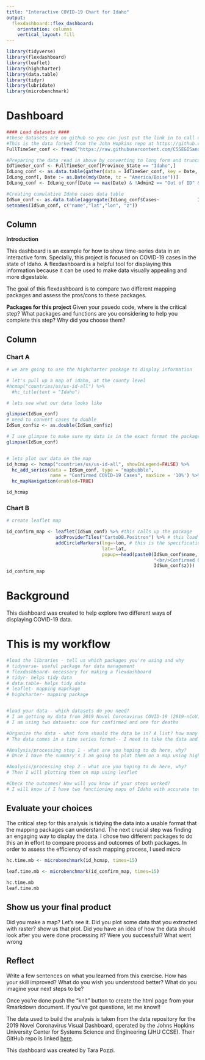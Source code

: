 ```yaml
---
title: "Interactive COVID-19 Chart for Idaho"
output: 
  flexdashboard::flex_dashboard:
    orientation: columns
    vertical_layout: fill
---
```


```r
library(tidyverse)
library(flexdashboard)
library(leaflet)
library(highcharter)
library(data.table)
library(tidyr)
library(lubridate)
library(microbenchmark)
```

Dashboard
=====================================


```r
#### Load datasets ####
#these datasets are on github so you can just put the link in to call up the file location on github
#This is the data forked from the John Hopkins repo at https://github.com/CSSEGISandData/COVID-19.
FullTimeSer_conf <- fread("https://raw.githubusercontent.com/CSSEGISandData/COVID-19/master/csse_covid_19_data/csse_covid_19_time_series/time_series_covid19_confirmed_US.csv", header = T)

#Preparing the data read in above by converting to long form and truncating dates
IdTimeSer_conf <- FullTimeSer_conf[Province_State == "Idaho",]
IdLong_conf <- as.data.table(gather(data = IdTimeSer_conf, key = Date, value = Cases, 12:ncol(IdTimeSer_conf)))
IdLong_conf[, Date := as.Date(mdy(Date, tz = "America/Boise"))]
IdLong_conf <- IdLong_conf[Date == max(Date) & !Admin2 == "Out of ID" & !Admin2 == "Unassigned"]

#Creating cumulative Idaho cases data table
IdSum_conf <- as.data.table(aggregate(IdLong_conf$Cases~              IdLong_conf$Admin2+IdLong_conf$Lat+IdLong_conf$Long_, FUN = sum))
setnames(IdSum_conf, c("name","lat","lon", "z"))
```


Column {data-width=300}
-----------------------------------------------------------------------

**Introduction**

This dashboard is an example for how to show time-series data in an interactive form. Specially, this project is focused on COVID-19 cases in the state of Idaho. A flexdashboard is a helpful tool for displaying this information because it can be used to make data visually appealing and more digestable. 

The goal of this flexdashboard is to compare two different mapping packages and assess the pros/cons to these packages. 

**Packages for this project**
Given your psuedo code, where is the critical step? What packages and functions are you considering to help you complete this step? Why did you choose them? 

Column {data-width=650}
-----------------------------------------------------------------------

### Chart A

```r
# we are going to use the highcharter package to display information

# let's pull up a map of idaho, at the county level
#hcmap("countries/us/us-id-all") %>%
  #hc_title(text = "Idaho")

# lets see what our data looks like

glimpse(IdSum_conf)
# need to convert cases to double
IdSum_conf$z <- as.double(IdSum_conf$z)

# I use glimpse to make sure my data is in the exact format the package needs: columns are "name", "lat", "long
glimpse(IdSum_conf)


# lets plot our data on the map
id_hcmap <- hcmap("countries/us/us-id-all", showInLegend=FALSE) %>% 
  hc_add_series(data = IdSum_conf, type = "mapbubble",
                name = "Confirmed COVID-19 Cases", maxSize = '10%') %>% 
  hc_mapNavigation(enabled=TRUE)

id_hcmap
```

### Chart B

```r

# create leaflet map

id_confirm_map <- leaflet(IdSum_conf) %>% #this calls up the package
                  addProviderTiles("CartoDB.Positron") %>% # this load the basemap type
                  addCircleMarkers(lng=~lon, # this is the specifications for the marker
                                   lat=~lat,
                                   popup=~head(paste0(IdSum_conf$name, # this tells is what information to display and how!
                                                      "<br/>Confirmed Cases:", 
                                                      IdSum_conf$z)))
id_confirm_map
```

Background
=====================================

This dashboard was created to help explore two different ways of displaying COVID-19 data. 

# This is my workflow
```r
#load the libraries - tell us which packages you're using and why
# tidyverse- useful package for data management
# flexdashboard- necessary for making a flexdashboard
# tidyr- helps tidy data
# data.table- helps tidy data
# leaflet- mapping mapckage
# highcharter- mapping package


#load your data - which datasets do you need?
# I am getting my data from 2019 Novel Coronavirus COVID-19 (2019-nCoV) Data Repository by Johns Hopkins Center for Systems Science and Engineering 
# I am using two datasets: one for confirmed and one for deaths

#Organize the data - what form should the data be in? A list? how many elements, a data frame? how many rows and columns?
# The data comes in a time series format-- I need to take the data and create a summation of all cases per county. 

#Analysis/processing step 1 - what are you hoping to do here, why? 
# Once I have the summary's I am going to plot them on a map using highcharter

#Analysis/processing step 2 - what are you hoping to do here, why? 
# Then I will plotting them on map using leaflet

#Check the outcomes? How will you know if your steps worked?
# I will know if I have two functioning maps of Idaho with accurate totals!
```

## Evaluate your choices
The critical step for this analysis is tidying the data into a usable format that the mapping packages can understand. The next crucial step was finding an engaging way to display the data. I chose two different packages to do this an in effort to compare process and outcomes of both packages. In order to assess the efficiency of each mapping process, I used micro 

```r
hc.time.mb <- microbenchmark(id_hcmap, times=15)
                               
leaf.time.mb <- microbenchmark(id_confirm_map, times=15)

hc.time.mb
leaf.time.mb
```

## Show us your final product
Did you make a map? Let's see it. Did you plot some data that you extracted with raster? show us that plot. Did you have an idea of how the data should look after you were done processing it? Were you successful? What went wrong

## Reflect
Write a few sentences on what you learned from this exercise. How has your skill improved? What do you wish you understood better? What do you imagine your next steps to be?

Once you're done push the "knit" button to create the html page from your Rmarkdown document. If you've got questions, let me know!!

The data used to build the analysis is taken from the data repository for the 2019 Novel Coronavirus Visual Dashboard, operated by the Johns Hopkins University Center for Systems Science and Engineering (JHU CCSE). Their GitHub repo is linked [here](https://github.com/CSSEGISandData/COVID-19).

This dashboard was created by Tara Pozzi. 
